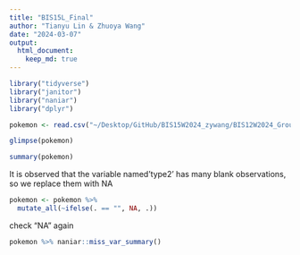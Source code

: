 ```yaml
---
title: "BIS15L_Final"
author: "Tianyu Lin & Zhuoya Wang"
date: "2024-03-07"
output: 
  html_document: 
    keep_md: true
---
```


```r
library("tidyverse")
library("janitor")
library("naniar")
library("dplyr")
```

```r
pokemon <- read.csv("~/Desktop/GitHub/BIS15W2024_zywang/BIS12W2024_Group16(Zhuoya Wang&Tianyu Lin)/pokemon.csv")
```

```r
glimpse(pokemon)
```

```r
summary(pokemon)
```


It is observed that the variable named'type2' has many blank observations, so we replace them with NA

```r
pokemon <- pokemon %>%
  mutate_all(~ifelse(. == "", NA, .))
```

check "NA" again
```r
pokemon %>% naniar::miss_var_summary()
```
